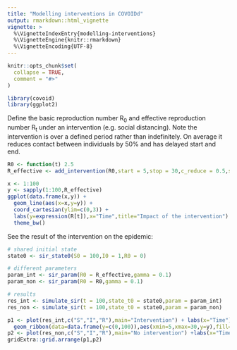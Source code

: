 ```yaml
---
title: "Modelling interventions in COVOIDd"
output: rmarkdown::html_vignette
vignette: >
  %\VignetteIndexEntry{modelling-interventions}
  %\VignetteEngine{knitr::rmarkdown}
  %\VignetteEncoding{UTF-8}
---
```


```r
knitr::opts_chunk$set(
  collapse = TRUE,
  comment = "#>"
)
```

```r
library(covoid)
library(ggplot2)
```

Define the basic reproduction number R<sub>0</sub> and effective reproduction number R<sub>t</sub> under an intervention (e.g. social distancing). Note the intervention is over a defined period rather than indefinitely. On average it reduces contact between individuals by 50% and has delayed start and end.

```r
R0 <- function(t) 2.5
R_effective <- add_intervention(R0,start = 5,stop = 30,c_reduce = 0.5,start_delay=10,stop_delay=10)
```

```r
x <- 1:100
y <- sapply(1:100,R_effective)
ggplot(data.frame(x,y)) +
  geom_line(aes(x=x,y=y)) +
  coord_cartesian(ylim=c(0,3)) +
  labs(y=expression(R[t]),x="Time",title="Impact of the intervention") +
  theme_bw()
```

See the result of the intervention on the epidemic:

```r
# shared initial state
state0 <- sir_state0(S0 = 100,I0 = 1,R0 = 0)

# different parameters
param_int <- sir_param(R0 = R_effective,gamma = 0.1)
param_non <- sir_param(R0 = R0,gamma = 0.1)

# results
res_int <- simulate_sir(t = 100,state_t0 = state0,param = param_int)
res_non <- simulate_sir(t = 100,state_t0 = state0,param = param_non)

p1 <- plot(res_int,c("S","I","R"),main="Intervention") + labs(x="Time") +
  geom_ribbon(data=data.frame(y=c(0,100)),aes(xmin=5,xmax=30,y=y),fill="lightblue",alpha=0.2)
p2 <- plot(res_non,c("S","I","R"),main="No intervention") +labs(x="Time")
gridExtra::grid.arrange(p1,p2)
```




